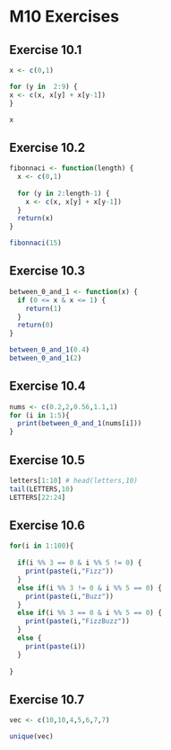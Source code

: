 # M10 Exercises

## Exercise 10.1

```r
x <- c(0,1)

for (y in  2:9) {
x <- c(x, x[y] + x[y-1])
}

x
```

## Exercise 10.2

```r
fibonnaci <- function(length) {
  x <- c(0,1)
  
  for (y in 2:length-1) {
    x <- c(x, x[y] + x[y-1])
  }
  return(x)
}

fibonnaci(15)
```

## Exercise 10.3

```r
between_0_and_1 <- function(x) {
  if (0 <= x & x <= 1) {
    return(1)
  }
  return(0)
}

between_0_and_1(0.4)
between_0_and_1(2)
```

## Exercise 10.4

```r
nums <- c(0.2,2,0.56,1.1,1)
for (i in 1:5){
  print(between_0_and_1(nums[i]))
}
```
## Exercise 10.5

```r
letters[1:10] # head(letters,10)
tail(LETTERS,10)
LETTERS[22:24]
```

## Exercise 10.6

```r

for(i in 1:100){
  
  if(i %% 3 == 0 & i %% 5 != 0) {
    print(paste(i,"Fizz"))
  }
  else if(i %% 3 != 0 & i %% 5 == 0) {
    print(paste(i,"Buzz"))
  }
  else if(i %% 3 == 0 & i %% 5 == 0) {
    print(paste(i,"FizzBuzz"))
  }
  else {
    print(paste(i))
  }
  
}
```

## Exercise 10.7

```r
vec <- c(10,10,4,5,6,7,7)

unique(vec)
```